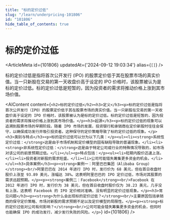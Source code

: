 ```yaml
---
title: "标的定价过低"
slug: "/learn/underpricing-101806"
id: "101806"
hide_table_of_contents: true
---
```



# 标的定价过低

<ArticleMeta id={101806} updatedAt={'2024-09-12 19:03:34'} alias={`[]`} />
<div className='border-solid border-b border-t-0 my-4 border-[var(--ifm-color-gray-300)]' />

标的定价过低是指将首次公开发行 (IPO) 的股票定价低于其在股票市场的真实价值。当一只新股在交易的第一天收盘价高于设定的 IPO 价格时，该股票被认为是标的定价过低。标的定价过低是短暂的，因为投资者的需求将推动价格上涨到其市场价值。

<AIContent content={`<h2>标的定价过低</h2><h3>定义</h3><p>标的定价过低是指将首次公开发行（IPO）的股票定价低于其在股票市场的真实价值。当一只新股在交易的第一天收盘价高于设定的 IPO 价格时，该股票被认为是标的定价过低。标的定价过低是短暂的，因为投资者的需求将推动价格上涨到其市场价值。</p><h3>起源</h3><p>标的定价过低的现象可以追溯到股票市场的早期阶段。随着 IPO 市场的发展，投资银行和承销商在定价新股时往往会保守，以确保成功发行并吸引投资者。这种保守的定价策略导致了标的定价过低的现象。</p><h3>类别与特点</h3><p>标的定价过低可以分为以下几类：</p><ul><li><strong>系统性定价过低：</strong>这是由于市场机制和定价模型的固有缺陷导致的普遍现象。</li><li><strong>非系统性定价过低：</strong>这是由于特定公司或行业的特殊情况导致的，如市场对该公司的前景预期过低。</li></ul><p>特点包括：</p><ul><li>短期内股价迅速上涨。</li><li>投资者对新股的需求旺盛。</li><li>公司可能错失筹集更多资金的机会。</li></ul><h3>具体案例</h3><p><strong>案例一：阿里巴巴集团（Alibaba Group）</strong><br/>阿里巴巴在 2014 年进行 IPO 时，发行价为 68 美元，但在首日收盘时股价上涨至 93.89 美元，涨幅达 38%。这表明阿里巴巴的 IPO 定价过低，市场对其股票的需求远超预期。</p><p><strong>案例二：Facebook</strong><br/>Facebook 在 2012 年进行 IPO 时，发行价为 38 美元，但在首日收盘时股价仅为 38.23 美元，几乎没有上涨。这表明 Facebook 的 IPO 定价相对准确，没有明显的定价过低现象。</p><h3>常见问题</h3><p><strong>为什么会出现标的定价过低？</strong><br/>主要原因包括承销商的保守定价策略、市场对新股的需求预期不足以及定价模型的局限性。</p><p><strong>标的定价过低对公司有何影响？</strong><br/>公司可能会错失筹集更多资金的机会，但同时也能确保 IPO 的成功发行，减少发行失败的风险。</p>`} id={101806} />
